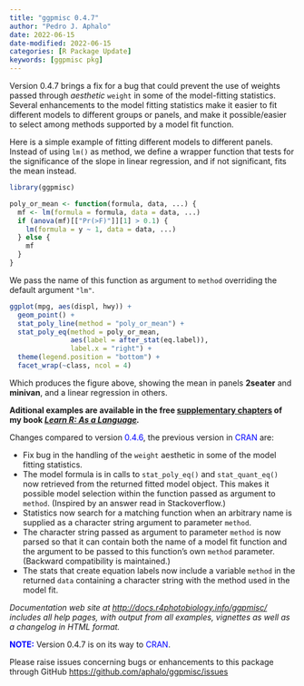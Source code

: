 ```yaml
---
title: "ggpmisc 0.4.7"
author: "Pedro J. Aphalo"
date: 2022-06-15
date-modified: 2022-06-15
categories: [R Package Update]
keywords: [ggpmisc pkg]
---
```


Version 0.4.7 brings a fix for a bug that could prevent the use of weights passed through <em>aesthetic</em> `weight` in some of the model-fitting statistics. Several enhancements to the model fitting statistics make it easier to fit different models to different groups or panels, and make it possible/easier to select among methods supported by a model fit function.

Here is a simple example of fitting different models to different panels. Instead of using `lm()` as method, we define a wrapper function that tests for the significance of the slope in linear regression, and if not significant, fits the mean instead.

```r
library(ggpmisc)
```

```r
poly_or_mean <- function(formula, data, ...) {
  mf <- lm(formula = formula, data = data, ...)
  if (anova(mf)[["Pr(>F)"]][1] > 0.1) {
    lm(formula = y ~ 1, data = data, ...)
  } else {
    mf
  }
}
```

We pass the name of this function as argument to `method` overriding the default argument `"lm"`.

```r
ggplot(mpg, aes(displ, hwy)) +
  geom_point() +
  stat_poly_line(method = "poly_or_mean") +
  stat_poly_eq(method = poly_or_mean,
               aes(label = after_stat(eq.label)),
               label.x = "right") +
  theme(legend.position = "bottom") +
  facet_wrap(~class, ncol = 4)
```

Which produces the figure above, showing the mean in panels <strong>2seater</strong> and <strong>minivan</strong>, and a linear regression in others.

<strong>Aditional examples are available in the free <a href="https://www.learnr-book.info/learn-r-extra-web.pdf" target="_blank" rel="noopener">supplementary chapters</a> of my book <a href="https://www.learnr-book.info/"><em>Learn R: As </em><em>a</em><em> Language</em></a><em>.</em></strong>

Changes compared to version <span style="color: #0000ff;">0.4.6</span>, the previous version in<span style="color: #0000ff;"> CRAN</span> are:
<ul>
 	<li>Fix bug in the handling of the `weight` aesthetic in some of the model fitting statistics.</li>
 	<li>The model formula is in calls to `stat_poly_eq()` and `stat_quant_eq()` now retrieved from the returned fitted model object. This makes it possible model selection within the function passed as argument to `method`. (Inspired by an answer read in Stackoverflow.)</li>
 	<li>Statistics now search for a matching function when an arbitrary name is supplied as a character string argument to parameter `method`.</li>
 	<li>The character string passed as argument to parameter `method` is now parsed so that it can contain both the name of a model fit function and the argument to be passed to this function's own `method` parameter. (Backward compatibility is maintained.)</li>
 	<li>The stats that create equation labels now include a variable `method` in the returned `data` containing a character string with the method used in the model fit.</li>
</ul>
<em>Documentation web site at <a href="http://docs.r4photobiology.info/ggpmisc/">http://docs.r4photobiology.info/ggpmisc/</a> includes all help pages, with output from all examples, vignettes as well as a changelog in HTML format.</em>

<strong><span style="color: #0000ff;">NOTE:</span></strong> Version 0.4.7 is on its way to <span style="color: #0000ff;">CRAN</span>.<strong>
</strong>

Please raise issues concerning bugs or enhancements to this package through GitHub <a href="https://github.com/aphalo/ggpmisc/issues">https://github.com/aphalo/ggpmisc/issues</a>
